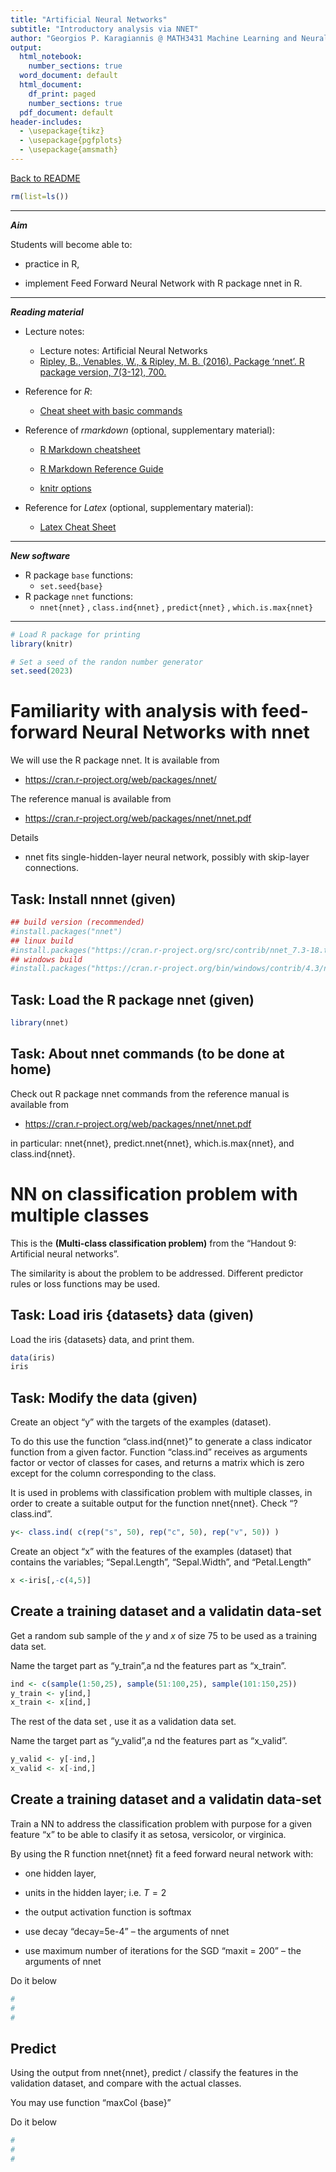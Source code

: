 ```yaml
---
title: "Artificial Neural Networks"
subtitle: "Introductory analysis via NNET"
author: "Georgios P. Karagiannis @ MATH3431 Machine Learning and Neural Networks III"
output:
  html_notebook: 
    number_sections: true
  word_document: default
  html_document:
    df_print: paged
    number_sections: true
  pdf_document: default
header-includes: 
  - \usepackage{tikz}
  - \usepackage{pgfplots}
  - \usepackage{amsmath}
---
```


<!-- -------------------------------------------------------------------------------- -->

<!-- Copyright 2023 Georgios Karagiannis -->

<!-- georgios.karagiannis@durham.ac.uk -->
<!-- Associate Professor -->
<!-- Department of Mathematical Sciences, Durham University, Durham,  UK  -->

<!-- This file is part of Machine Learning and Neural Networks III (MATH3431) -->
<!-- which is the material of the course (MATH3431 Machine Learning and Neural Networks III) -->
<!-- taught by Georgios P. Katagiannis in the Department of Mathematical Sciences   -->
<!-- in the University of Durham  in Michaelmas term in 2019 -->

<!-- Machine_Learning_and_Neural_Networks_III_Epiphany_2023 is free software: you can redistribute it and/or modify -->
<!-- it under the terms of the GNU General Public License as published by -->
<!-- the Free Software Foundation version 3 of the License. -->

<!-- Machine_Learning_and_Neural_Networks_III_Epiphany_2023 is distributed in the hope that it will be useful, -->
<!-- but WITHOUT ANY WARRANTY; without even the implied warranty of -->
<!-- MERCHANTABILITY or FITNESS FOR A PARTICULAR PURPOSE.  See the -->
<!-- GNU General Public License for more details. -->

<!-- You should have received a copy of the GNU General Public License -->
<!-- along with Machine_Learning_and_Neural_Networks_III_Epiphany_2023  If not, see <http://www.gnu.org/licenses/>. -->

<!-- -------------------------------------------------------------------------------- -->



[Back to README](https://github.com/georgios-stats/Machine_Learning_and_Neural_Networks_III_Epiphany_2025/tree/main?tab=readme-ov-file#computer-lab-notes)

```r
rm(list=ls())
```


---

***Aim***

Students will become able to:  

+ practice in R,  

+ implement Feed Forward Neural Network with R package nnet in R.   

---

***Reading material***


+ Lecture notes:  
    + Lecture notes: Artificial Neural Networks  
    + [Ripley, B., Venables, W., & Ripley, M. B. (2016). Package ‘nnet’. R package version, 7(3-12), 700.](https://cran.r-project.org/web/packages/nnet/nnet.pdf)  

+ Reference for *R*:  
    
    + [Cheat sheet with basic commands](https://cran.r-project.org/doc/contrib/Short-refcard.pdf)   

+ Reference of *rmarkdown* (optional, supplementary material):  
  
    + [R Markdown cheatsheet](https://raw.githubusercontent.com/rstudio/cheatsheets/main/rmarkdown-2.0.pdf)  

    + [R Markdown Reference Guide](https://www.rstudio.com/wp-content/uploads/2015/03/rmarkdown-reference.pdf)  

    + [knitr options](https://yihui.name/knitr/options)

+ Reference for *Latex* (optional, supplementary material):  
  
    + [Latex Cheat Sheet](https://wch.github.io/latexsheet/latexsheet-a4.pdf)  

---

***New software***   

+ R package `base` functions:    
    + `set.seed{base}` 

+ R package `nnet` functions:    
    + `nnet{nnet}` , `class.ind{nnet}` , `predict{nnet}` , `which.is.max{nnet}` 

---


```r
# Load R package for printing
library(knitr)
```

```r
# Set a seed of the randon number generator
set.seed(2023)
```

# Familiarity with analysis with feed-forward Neural Networks with nnet

We will use the R package nnet. It is available from  

+ [https://cran.r-project.org/web/packages/nnet/](https://cran.r-project.org/web/packages/nnet/)  

The reference manual is available from  

+ [https://cran.r-project.org/web/packages/nnet/nnet.pdf](https://cran.r-project.org/web/packages/nnet/nnet.pdf)  

Details

+ nnet fits single-hidden-layer neural network, possibly with skip-layer connections.  

## Task: Install nnnet (given)  

```r
## build version (recommended)
#install.packages("nnet")
## linux build
#install.packages("https://cran.r-project.org/src/contrib/nnet_7.3-18.tar.gz", repos = NULL, type = "source")
## windows build
#install.packages("https://cran.r-project.org/bin/windows/contrib/4.3/nnet_7.3-18.zip", repos = NULL, type = "source")
```

## Task: Load the R package nnet (given)  

```r
library(nnet)
```

## Task: About nnet commands (to be done at home)  

Check out R package nnet commands from the reference manual is available from  

+ [https://cran.r-project.org/web/packages/nnet/nnet.pdf](https://cran.r-project.org/web/packages/nnet/nnet.pdf) 

in particular:  nnet{nnet}, predict.nnet{nnet}, which.is.max{nnet}, and class.ind{nnet}.


# NN on classification problem with multiple classes  

This is the **(Multi-class classification problem)** from the "Handout 9: Artificial neural networks".

The similarity is about the problem to be addressed. Different predictor rules or loss functions may be used.

## Task: Load iris {datasets}	 data (given) 

Load the iris {datasets}	data, and print them.  

```r
data(iris)
iris
```

## Task: Modify the data (given)

Create an object "y" with the targets of the examples (dataset).  

To do this use the function "class.ind{nnet}" to generate a class indicator function from a given factor. Function "class.ind" receives as arguments factor or vector of classes for cases, and returns a matrix which is zero except for the column corresponding to the class.  

It is used in problems with classification problem with multiple classes, in order to create a suitable output for the function nnet{nnet}. Check "?class.ind".  


```r
y<- class.ind( c(rep("s", 50), rep("c", 50), rep("v", 50)) )
```
Create an object "x" with the features of the examples (dataset) that contains the variables; "Sepal.Length", "Sepal.Width", and "Petal.Length"

```r
x <-iris[,-c(4,5)] 
```


## Create a training dataset and a validatin data-set  

Get a random sub sample of the $y$ and $x$ of size $75$ to be used as a training data set. 

Name the target part as "y_train",a nd the features part as "x_train". 

```r
ind <- c(sample(1:50,25), sample(51:100,25), sample(101:150,25))
y_train <- y[ind,]
x_train <- x[ind,]
```

The rest of the data set , use it as a validation data set. 

Name the target part as "y_valid",a nd the features part as "x_valid". 

```r
y_valid <- y[-ind,]
x_valid <- x[-ind,]
```

## Create a training dataset and a validatin data-set 

Train a NN to address the classification problem with purpose for a given feature "x" to be able to clasify it as setosa, versicolor, or virginica. 

By using the R function nnet{nnet} fit a feed forward neural network with:

+ one hidden layer,

+  units in the hidden layer; i.e. $T=2$

+ the output activation function is softmax

+ use decay "decay=5e-4" -- the arguments of nnet

+ use maximum number of iterations for the SGD "maxit = 200" -- the arguments of nnet

Do it below


```r
#
#
#
```

## Predict 


Using the output from nnet{nnet}, predict / classify the features in the validation dataset, and compare with the actual classes.  

You may use function "maxCol {base}"

Do it below

```r
#
#
#
```





